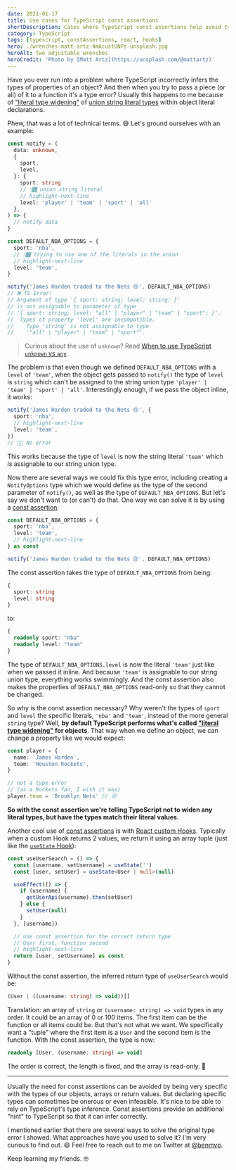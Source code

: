 ```yaml
---
date: 2021-01-17
title: Use cases for TypeScript const assertions
shortDescription: Cases where TypeScript const assertions help avoid type errors with union literals in objects and more
category: TypeScript
tags: [typescript, constAssertions, react, hooks]
hero: ./wrenches-matt-artz-4mAcustUNPs-unsplash.jpg
heroAlt: Two adjustable wrenches
heroCredit: 'Photo by [Matt Artz](https://unsplash.com/@mattartz)'
---
```


Have you ever run into a problem where TypeScript incorrectly infers the types of properties of an object? And then when you try to pass a piece (or all) of it to a function it's a type error? Usually this happens to me because of ["literal type widening"](https://mariusschulz.com/blog/literal-type-widening-in-typescript) of [union string literal types](https://www.typescriptlang.org/docs/handbook/literal-types.html#string-literal-types) within object literal declarations.

Phew, that was a lot of technical terms. 😅 Let's ground ourselves with an example:

```typescript
const notify = (
  data: unknown,
  {
    sport,
    level,
  }: {
    sport: string
    // 👇🏾 union string literal
    // highlight-next-line
    level: 'player' | 'team' | 'sport' | 'all'
  },
) => {
  // notify data
}

const DEFAULT_NBA_OPTIONS = {
  sport: 'nba',
  // 👇🏾 trying to use one of the literals in the union
  // highlight-next-line
  level: 'team',
}

notify('James Harden traded to the Nets 😢', DEFAULT_NBA_OPTIONS)
// ❌ TS Error!
// Argument of type '{ sport: string; level: string; }'
// is not assignable to parameter of type
// '{ sport: string; level: "all" | "player" | "team" | "sport"; }'.
//  Types of property 'level' are incompatible.
//    Type 'string' is not assignable to type
//    '"all" | "player" | "team" | "sport"'.
```

> Curious about the use of `unknown`? Read [When to use TypeScript `unknown` vs `any`](/blog/when-use-typescript-unknown-versus-any/).

The problem is that even though we defined `DEFAULT_NBA_OPTIONS` with a `level` of `'team'`, when the object gets passed to `notify()` the type of `level` is `string` which can't be assigned to the string union type `'player' | 'team' | 'sport' | 'all'`. Interestingly enough, if we pass the object inline, it works:

```typescript
notify('James Harden traded to the Nets 😢', {
  sport: 'nba',
  // highlight-next-line
  level: 'team',
})
// 👍🏾 No error
```

This works because the type of `level` is now the string literal `'team'` which _is_ assignable to our string union type.

Now there are several ways we could fix this type error, including creating a `NotifyOptions` type which we would define as the type of the second parameter of `notify()`, as well as the type of `DEFAULT_NBA_OPTIONS`. But let's say we don't want to (or can't) do that. One way we can solve it is by using a [const assertion](https://www.typescriptlang.org/docs/handbook/release-notes/typescript-3-4.html#const-assertions):

```typescript
const DEFAULT_NBA_OPTIONS = {
  sport: 'nba',
  level: 'team',
  // highlight-next-line
} as const

notify('James Harden traded to the Nets 😢', DEFAULT_NBA_OPTIONS)
```

The const assertion takes the type of `DEFAULT_NBA_OPTIONS` from being:

```typescript
{
  sport: string
  level: string
}
```

to:

```typescript
{
  readonly sport: "nba"
  readonly level: "team"
}
```

The type of `DEFAULT_NBA_OPTIONS.level` is now the literal `'team'` just like when we passed it inline. And because `'team'` is assignable to our string union type, everything works swimmingly. And the const assertion also makes the properties of `DEFAULT_NBA_OPTIONS` read-only so that they cannot be changed.

So why is the const assertion necessary? Why weren't the types of `sport` and `level` the specific literals, `'nba'` and `'team'`, instead of the more general `string` type? Well, **by default TypeScript performs what's called ["literal type widening"](https://mariusschulz.com/blog/literal-type-widening-in-typescript) for objects**. That way when we define an object, we can change a property like we would expect:

```typescript
const player = {
  name: 'James Harden',
  team: 'Houston Rockets',
}

// not a type error
// (as a Rockets fan, I wish it was)
player.team = 'Brooklyn Nets' // 😢
```

**So with the const assertion we're telling TypeScript not to widen any literal types, but have the types match their literal values.**

Another cool use of [const assertions](https://www.typescriptlang.org/docs/handbook/release-notes/typescript-3-4.html#const-assertions) is with [React custom Hooks](https://reactjs.org/docs/hooks-custom.html). Typically when a custom Hook returns 2 values, we return it using an array tuple (just like the [`useState` Hook](https://reactjs.org/docs/hooks-state.html)):

```typescript
const useUserSearch = () => {
  const [username, setUsername] = useState('')
  const [user, setUser] = useState<User | null>(null)

  useEffect(() => {
    if (username) {
      getUserApi(username).then(setUser)
    } else {
      setUser(null)
    }
  }, [username])

  // use const assertion for the correct return type
  // User first, function second
  // highlight-next-line
  return [user, setUsername] as const
}
```

Without the const assertion, the inferred return type of `useUserSearch` would be:

```typescript
(User | ((username: string) => void))[]
```

Translation: an array of `string` or `(username: string) => void` types in any order. It could be an array of 0 or 100 items. The first item can be the function or all items could be. But that's not what we want. We specifically want a "tuple" where the first item is a `User` and the second item is the function. With the const assertion, the type is now:

```typescript
readonly [User, (username: string) => void]
```

The order is correct, the length is fixed, and the array is read-only. 🎉

---

Usually the need for const assertions can be avoided by being very specific with the types of our objects, arrays or return values. But declaring specific types can sometimes be onerous or even infeasible. It's nice to be able to rely on TypeScript's type inference. Const assertions provide an additional "hint" to TypeScript so that it can infer correctly.

I mentioned earlier that there are several ways to solve the original type error I showed. What approaches have you used to solve it? I'm very curious to find out. 😄 Feel free to reach out to me on Twitter at [@benmvp](https://twitter.com/benmvp).

Keep learning my friends. 🤓
